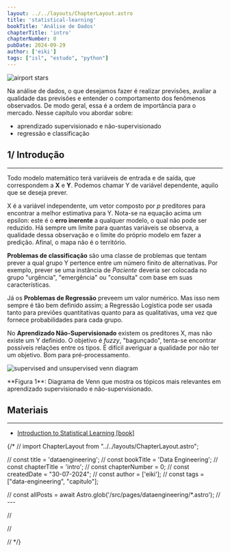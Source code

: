 ```yaml
---
layout: ../../layouts/ChapterLayout.astro
title: 'statistical-learning'
bookTitle: 'Análise de Dados'
chapterTitle: 'intro'
chapterNumber: 0
pubDate: 2024-09-29
author: ['eiki']
tags: ["isl", "estudo", "python"]
---
```






<Image src={stars} alt="airport stars" class="max-w-full pb-10"/>

Na análise de dados, o que desejamos fazer é realizar previsões, avaliar a qualidade das previsões e entender o comportamento dos fenômenos observados. De modo geral, essa é a ordem de importância para o mercado. Nesse capítulo vou abordar sobre:

<ul class="list-disc list-inside">
    <li>aprendizado supervisionado e não-supervisionado</li>
    <li>regressão e classificação</li>
</ul>

<h2 class='text-3xl font-bold pt-10'>1/ Introdução</h2>

<hr class="h-px mb-3 mx-5 mt-0 bg-gray-600 border-0 lg:max-w-4xl dark:bg-gray-400"></hr>

Todo modelo matemático terá variáveis de entrada e de saída, que correspondem a **X** e **Y**. Podemos chamar Y de variável dependente, aquilo que se deseja prever. 

<Latex formula={f1}/>

X é a variável independente, um vetor composto por *p* preditores para encontrar a melhor estimativa para Y.  Nota-se na equação acima um epsilon: este é o **erro inerente** a qualquer modelo, o qual não pode ser reduzido. Há sempre um limite para quantas variáveis se observa, a qualidade dessa observação e o limite do próprio modelo em fazer a predição. Afinal, o mapa não é o território.
<Latex formula={f2}/>

**Problemas de classificação** são uma classe de problemas que tentam prever a qual grupo Y pertence entre um número finito de alternativas. Por exemplo, prever se uma instância de *Paciente* deveria ser colocada no grupo "urgência", "emergência" ou "consulta" com base em suas características.

Já os **Problemas de Regressão** preveem um valor numérico. Mas isso nem sempre é tão bem definido assim; a Regressão Logística pode ser usada tanto para previões quantitativas quanto para as qualitativas, uma vez que fornece probabilidades para cada grupo.


No **Aprendizado Não-Supervisionado** existem os preditores X, mas não existe um Y definido. O objetivo é *fuzzy*, "bagunçado", tenta-se encontrar possíveis relações entre os tipos. É difícil averiguar a qualidade por não ter um objetivo. Bom para pré-processamento.

<div class="max-w-lg mx-auto py-5">
    <Image src={diagram} alt="supervised and unsupervised venn diagram"/>
    <p class="text-lg text-zinc-600 text-center">**Figura 1**: Diagrama de Venn que mostra os tópicos mais relevantes em aprendizado supervisionado e não-supervisionado.</p>
</div>


<h2 class='text-2xl font-bold pt-10'>Materiais</h2>

<hr class="h-px mb-3 mx-5 mt-0 bg-gray-600 border-0 lg:max-w-4xl dark:bg-gray-400"></hr>




<ul class="list-disc list-inside">
    <li><a href="https://www.statlearning.com/" class="text-blue-700 underline underline-offset-2" target="_blank">Introduction to Statistical Learning [book]</a></li>
</ul>

{/* // import ChapterLayout from "../../layouts/ChapterLayout.astro";

// const title = 'dataengineering';
// const bookTitle = 'Data Engineering';
// const chapterTitle = 'intro';
// const chapterNumber = 0;
// const createdDate = "30-07-2024";
// const author = ['eiki'];
// const tags = ["data-engineering", "capitulo"];

// const allPosts = await Astro.glob('/src/pages/dataengineering/*.astro');
// ---

// <ChapterLayout title={title}, bookTitle={bookTitle}, chapterTitle={chapterTitle}, chapterNumber={chapterNumber}, capitulos={allPosts}>
    
// </ChapterLayout>

// <script>
//     function contentToHtml(text) {
//         return text
//             .split('\n\n')
//             .map(paragraph => `<p>${paragraph}</p>`)
//             .join('')
//     }
// </script> */}

